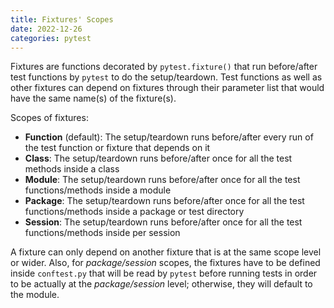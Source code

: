 ```yaml
---
title: Fixtures' Scopes
date: 2022-12-26
categories: pytest
---
```

Fixtures are functions decorated by `pytest.fixture()` that run before/after test functions by `pytest` to do
the setup/teardown. Test functions as well as other fixtures can depend on
fixtures through their parameter list that would have the same name(s) of the
fixture(s). 

Scopes of fixtures:

- **Function** (default): The setup/teardown runs before/after every run of the
  test function or fixture that depends on it
- **Class**: The setup/teardown runs before/after once for all the test methods
  inside a class
- **Module**: The setup/teardown runs before/after once for all the test functions/methods
  inside a module
- **Package**: The setup/teardown runs before/after once for all the test
  functions/methods inside a package or test directory
- **Session**: The setup/teardown runs before/after once for all the test
  functions/methods inside per session

A fixture can only depend on another fixture that is at the same
scope level or wider. Also, for *package/session* scopes, the fixtures have to
be defined inside `conftest.py` that will be read by `pytest` before running
tests in order to be actually at the *package/session* level; otherwise, they
will default to the module.
